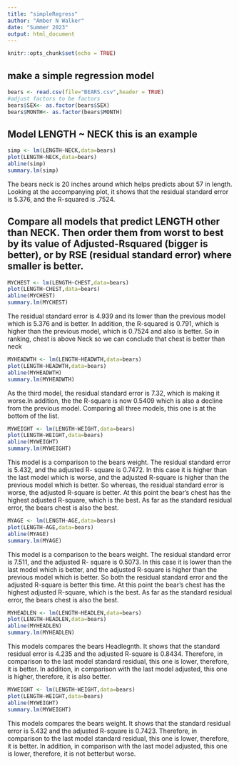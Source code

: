 ```yaml
---
title: "simpleRegress"
author: "Amber N Walker"
date: "Summer 2023"
output: html_document
---
```


```r
knitr::opts_chunk$set(echo = TRUE)
```

## make a simple regression model

```r
bears <- read.csv(file="BEARS.csv",header = TRUE)
#adjust factors to be factors
bears$SEX<- as.factor(bears$SEX)
bears$MONTH<- as.factor(bears$MONTH)
```

## Model LENGTH ~ NECK  this is an example  

```r
simp <- lm(LENGTH~NECK,data=bears)
plot(LENGTH~NECK,data=bears)
abline(simp)
summary.lm(simp)
```

The bears neck is 20 inches around which helps predicts about 57 in length. Looking at the accompanying plot, it shows that the residual standard error is 5.376, and the R-squared is .7524.


## Compare all models that predict LENGTH other than NECK. Then order them from worst to best by its value of Adjusted-Rsquared (bigger is better), or by RSE (residual standard error) where smaller is better. 


```r
MYCHEST <- lm(LENGTH~CHEST,data=bears)
plot(LENGTH~CHEST,data=bears)
abline(MYCHEST)
summary.lm(MYCHEST)
```

The residual standard error is 4.939 and its lower than the previous model which is 5.376 and is better. In addition, the R-squared is 0.791, which is higher than the previous model, which is 0.7524  and also is better. So in ranking, chest is above Neck so we can conclude that chest is better than neck


```r
MYHEADWTH <- lm(LENGTH~HEADWTH,data=bears)
plot(LENGTH~HEADWTH,data=bears)
abline(MYHEADWTH)
summary.lm(MYHEADWTH)
```

As the third model, the residual standard error is 7.32, which is making it worse.In addition, the the R-square
is now 0.5409 which is also a decline from the previous model. Comparing all three models, this one is at the bottom of the list. 


```r
MYWEIGHT <- lm(LENGTH~WEIGHT,data=bears)
plot(LENGTH~WEIGHT,data=bears)
abline(MYWEIGHT)
summary.lm(MYWEIGHT)
```

This model is a comparison to the bears weight. The residual standard error is 5.432, and the adjusted R- square is 0.7472. In this case it is higher than the last model which is worse, and the adjusted R-square is higher than the previous model which is better. So whereas, the residual standard error is worse, the adjusted R-square is better. At this point the bear's chest has the highest adjusted R-square, which is the best. As far as the standard residual error, the bears chest is also the best.


```r
MYAGE <- lm(LENGTH~AGE,data=bears)
plot(LENGTH~AGE,data=bears)
abline(MYAGE)
summary.lm(MYAGE)
```

This model is a comparison to the bears weight. The residual standard error is 7.511, and the adjusted R- square is 0.5073. In this case it is lower than the last model which is better, and the adjusted R-square is higher than the previous model which is better. So both the residual standard error and the adjusted R-square is better this time. At this point the bear's chest has the highest adjusted R-square, which is the best. As far as the standard residual error, the bears chest is also the best.


```r
MYHEADLEN <- lm(LENGTH~HEADLEN,data=bears)
plot(LENGTH~HEADLEN,data=bears)
abline(MYHEADLEN)
summary.lm(MYHEADLEN)
```

This models compares the bears Headlegnth. It shows that the standard residual error is 4.235 and the adjusted R-square is 0.8434. Therefore, in comparison to the last model standard residual, this one is lower, therefore, it is better. In addition, in comparison with the last model adjusted, this one is higher,  therefore, it is also better.


```r
MYWEIGHT <- lm(LENGTH~WEIGHT,data=bears)
plot(LENGTH~WEIGHT,data=bears)
abline(MYWEIGHT)
summary.lm(MYWEIGHT)
```

This models compares the bears weight. It shows that the standard residual error is 5.432 and the adjusted R-square is 0.7423. Therefore, in comparison to the last model standard residual, this one is lower, therefore, it is better. In addition, in comparison with the last model adjusted, this one is lower,  therefore, it is not betterbut worse.


